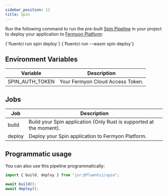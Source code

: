 ```yaml
---
sidebar_position: 11
title: Spin
---
```


Run the following command to run the pre-built [Spin Pipeline](https://github.com/fluent-ci-templates/spin-pipeline) in your project to deploy your application to [Fermyon Platform](https://www.fermyon.com/platform):


<Tabs>
  <TabItem value="dagger" label="Dagger">
    <CodeBlock language="bash">
      {`fluentci run spin deploy`}
    </CodeBlock>
  </TabItem>
  <TabItem value="wasm" label="Wasm">
    <CodeBlock language="bash">
      {`fluentci run --wasm spin deploy`}

</CodeBlock>
</TabItem>
</Tabs>

## Environment Variables

| Variable        | Description                      |
| --------------- | -------------------------------- |
| SPIN_AUTH_TOKEN | Your Fermyon Cloud Access Token. |

## Jobs

| Job    | Description                                                         |
| ------ | ------------------------------------------------------------------- |
| build  | Build your Spin application (Only Rust is supported at the moment). |
| deploy | Deploy your Spin application to Fermyon Platform.                   |

## Programmatic usage

You can also use this pipeline programmatically:

```typescript
import { build, deploy } from "jsr:@fluentci/spin";

await build();
await deploy();
```
